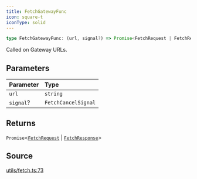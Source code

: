 ```yaml
---
title: FetchGatewayFunc
icon: square-t
iconType: solid
---
```


```ts
type FetchGatewayFunc: (url, signal?) => Promise<FetchRequest | FetchResponse>;
```

Called on Gateway URLs.

## Parameters

| Parameter | Type |
| :------ | :------ |
| `url` | `string` |
| `signal`? | `FetchCancelSignal` |

## Returns

`Promise`\<[`FetchRequest`](/content/classes/FetchRequest) \| [`FetchResponse`](/content/classes/FetchResponse)\>

## Source

[utils/fetch.ts:73](https://github.com/dominant-strategies/quais.js/blob/0b080dd187bafddecb11cf27fbfdd65add0ec116/src/utils/fetch.ts#L73)
